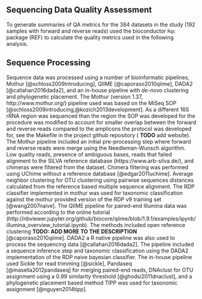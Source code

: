 ## Sequencing Data Quality Assessment
To generate summaries of QA metrics for the 384 datasets in the study (192 samples with forward and reverse reads) used the bioconductor `Rqc` package (REF) to calculate the quality metrics used in the following analysis. 

## Sequence Processing
Sequence data was processed using a number of bioinformatic pipelines, Mothur [@schloss2009introducing], QIIME [@caporaso2010qiime], DADA2 [@callahan2016dada2], and an in-house pipeline with _de-novo_ clustering and phylogenetic placement.
The Mothur (version 1.37, http://www.mothur.org/) pipeline used was based on the MiSeq SOP [@schloss2009introducing,@kozich2013development].
As a different 16S rRNA region was sequenced than the region the SOP was developed for the procedure was modified to account for smaller overlap between the forward and reverse reads compared to the amplicons the protocol was developed for, see the Makefile in the project github repository ( __TODO__ add website).
The Mothur pipeline included an initial pre-processing step where forward and reverse reads were merge using the Needleman-Wunsch algorithm.
Low quality reads, presence of ambiguous bases, reads that failed alignment to the SILVA reference database (https://www.arb-silva.de/), and chimeras were filtered from the dataset.
Chimera filtering was performed using UChime without a reference database [@edgar2011uchime].
Average neighbor clustering for OTU clustering using pairwise sequences distances calculated from the reference based multiple sequence alignment.
The RDP classifier implemented in mothur was used for taxonomic classification against the mothur provided version of the RDP v9 training set [@wang2007naive].
The QIIME pipeline for paired-end Illumina data was performed according to the online tutorial (http://nbviewer.jupyter.org/github/biocore/qiime/blob/1.9.1/examples/ipynb/illumina_overview_tutorial.ipynb).
The methods included open reference clustering __TODO: ADD MORE TO THE DESCRIPTION__ [@caporaso2010qiime].
DADA2 a R native pipeline was also used to process the sequencing data [@callahan2016dada2].
The pipeline included a sequence inference step and taxonomic classification using the DADA2 implementation of the RDP naive bayesian classifier.
The in-house pipeline used Sickle for read trimming [@sickle], Pandaseq [@masella2012pandaseq] for merging paired-end reads, DNAclust for OTU assignment using a 0.99 similarity threshold [@ghodsi2011dnaclust], and a phylogenetic placement based method TIPP was used for taxonomic assignment [@nguyen2014tipp].  
